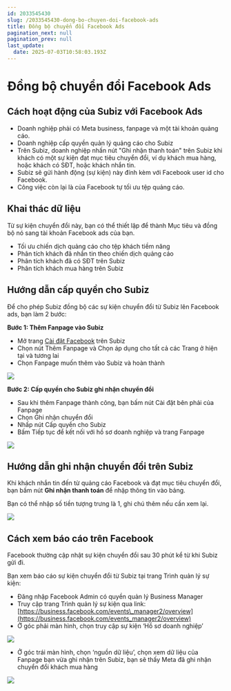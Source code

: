 ```yaml
---
id: 2033545430
slug: /2033545430-dong-bo-chuyen-doi-facebook-ads
title: Đồng bộ chuyển đổi Facebook Ads
pagination_next: null
pagination_prev: null
last_update:
  date: 2025-07-03T10:58:03.193Z
---
```


# Đồng bộ chuyển đổi Facebook Ads



## Cách hoạt động của Subiz với Facebook Ads




- Doanh nghiệp phải có Meta business, fanpage và một tài khoản quảng cáo.
- Doanh nghiệp cấp quyền quản lý quảng cáo cho Subiz
- Trên Subiz, doanh nghiệp nhấn nút "Ghi nhận thanh toán" trên Subiz khi khách có một sự kiện đạt mục tiêu chuyển đổi, ví dụ khách mua hàng, hoặc khách có SĐT, hoặc khách nhắn tin.
- Subiz sẽ gửi hành động (sự kiện) này đính kèm với Facebook user id cho Facebook.
- Công việc còn lại là của Facebook tự tối ưu tệp quảng cáo.
## Khai thác dữ liệu​


Từ sự kiện chuyển đổi này, bạn có thể thiết lập để thành Mục tiêu và đồng bộ nó sang tài khoản Facebook ads của bạn.

- Tối ưu chiến dịch quảng cáo cho tệp khách tiềm năng
- Phân tích khách đã nhắn tin theo chiến dịch quảng cáo
- Phân tích khách đã có SĐT trên Subiz
- Phân tích khách mua hàng trên Subiz
## Hướng dẫn cấp quyền cho Subiz


Để cho phép Subiz đồng bộ các sự kiện chuyển đổi từ Subiz lên Facebook ads, bạn làm 2 bước:



**Bước 1: Thêm Fanpage vào Subiz**

- Mở trang [Cài đặt Facebook](https://app.subiz.com.vn/settings/messenger) trên Subiz
- Chọn nút Thêm Fanpage và Chọn áp dụng cho tất cả các Trang ở hiện tại và tương lai
- Chọn Fanpage muốn thêm vào Subiz và hoàn thành


![](https://vcdn.subiz-cdn.com/file/fisgyrbswfkixisohxwh_acpxkgumifuoofoosble/unnamed.png)




**Bước 2: Cấp quyền cho Subiz ghi nhận chuyển đổi**

- Sau khi thêm Fanpage thành công, bạn bấm nút Cài đặt bên phải của Fanpage
- Chọn Ghi nhận chuyển đổi
- Nhấp nút Cấp quyền cho Subiz
- Bấm Tiếp tục để kết nối với hồ sơ doanh nghiệp và trang Fanpage




![](https://vcdn.subiz-cdn.com/file/fisgyrdldrsedynyllww_acpxkgumifuoofoosble/unnamed.png)

## Hướng dẫn ghi nhận chuyển đổi trên Subiz




Khi khách nhắn tin đến từ quảng cáo Facebook và đạt mục tiêu chuyển đổi, bạn bấm nút **Ghi nhận thanh toán** để nhập thông tin vào bảng. 



Bạn có thể nhập số tiền tượng trưng là 1, ghi chú thêm nếu cần xem lại.




![](https://vcdn.subiz-cdn.com/file/fisgyrdlgvcipdodzfry_acpxkgumifuoofoosble/unnamed.png)

## Cách xem báo cáo trên Facebook


Facebook thường cập nhật sự kiện chuyển đổi sau 30 phút kể từ khi Subiz gửi đi.

Bạn xem báo cáo sự kiện chuyển đổi từ Subiz tại trang Trình quản lý sự kiện:

- Đăng nhập Facebook Admin có quyền quản lý Business Manager
- Truy cập trang Trình quản lý sự kiện qua link: [https://business.facebook.com/events\_manager2/overview](https://business.facebook.com/events_manager2/overview)
- Ở góc phải màn hình, chọn truy cập sự kiện ‘Hồ sơ doanh nghiệp’


![](https://vcdn.subiz-cdn.com/file/fisjurvxqsgxdajilazz_acpxkgumifuoofoosble/Group_1_10.png)


- Ở góc trái màn hình, chọn ‘nguồn dữ liệu’, chọn xem dữ liệu của Fanpage bạn vừa ghi nhận trên Subiz, bạn sẽ thấy Meta đã ghi nhận chuyển đổi khách mua hàng


![](https://vcdn.subiz-cdn.com/file/fislrylppmdthkkdnsiu_acpxkgumifuoofoosble/unnamed.png)